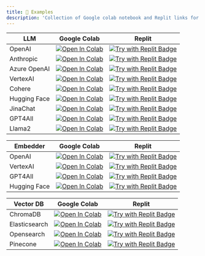 ```yaml
---
title: 🔎 Examples
description: 'Collection of Google colab notebook and Replit links for users'
---
```


| LLM          | Google Colab                                                                                                                                                                            | Replit                                                                                                                        |
| ------------ | --------------------------------------------------------------------------------------------------------------------------------------------------------------------------------------- | ----------------------------------------------------------------------------------------------------------------------------- |
| OpenAI       | [![Open In Colab](https://colab.research.google.com/assets/colab-badge.svg)](https://colab.research.google.com/github/embedchain/embedchain/blob/main/notebooks/openai.ipynb)           | [![Try with Replit Badge](https://replit.com/badge?caption=Try%20with%20Replit&variant=small)](https://replit.com/@taranjeetio/openai)      |
| Anthropic    | [![Open In Colab](https://colab.research.google.com/assets/colab-badge.svg)](https://colab.research.google.com/github/embedchain/embedchain/blob/main/notebooks/anthropic.ipynb)        | [![Try with Replit Badge](https://replit.com/badge?caption=Try%20with%20Replit&variant=small)](https://replit.com/@taranjeetio/anthropic)   |
| Azure OpenAI | [![Open In Colab](https://colab.research.google.com/assets/colab-badge.svg)](https://colab.research.google.com/github/embedchain/embedchain/blob/main/notebooks/azure-openai.ipynb)     | [![Try with Replit Badge](https://replit.com/badge?caption=Try%20with%20Replit&variant=small)](https://replit.com/@taranjeetio/azureopenai) |
| VertexAI     | [![Open In Colab](https://colab.research.google.com/assets/colab-badge.svg)](https://colab.research.google.com/github/embedchain/embedchain/blob/main/notebooks/vertex_ai.ipynb)        | [![Try with Replit Badge](https://replit.com/badge?caption=Try%20with%20Replit&variant=small)](https://replit.com/@taranjeetio/vertexai)    |
| Cohere       | [![Open In Colab](https://colab.research.google.com/assets/colab-badge.svg)](https://colab.research.google.com/github/embedchain/embedchain/blob/main/notebooks/cohere.ipynb)           | [![Try with Replit Badge](https://replit.com/badge?caption=Try%20with%20Replit&variant=small)](https://replit.com/@taranjeetio/cohere)      |
| Hugging Face | [![Open In Colab](https://colab.research.google.com/assets/colab-badge.svg)](https://colab.research.google.com/github/embedchain/embedchain/blob/main/notebooks/hugging_face_hub.ipynb) | [![Try with Replit Badge](https://replit.com/badge?caption=Try%20with%20Replit&variant=small)](https://replit.com/@taranjeetio/huggingface) |
| JinaChat     | [![Open In Colab](https://colab.research.google.com/assets/colab-badge.svg)](https://colab.research.google.com/github/embedchain/embedchain/blob/main/notebooks/jina.ipynb)             | [![Try with Replit Badge](https://replit.com/badge?caption=Try%20with%20Replit&variant=small)](https://replit.com/@taranjeetio/jina)        |
| GPT4All      | [![Open In Colab](https://colab.research.google.com/assets/colab-badge.svg)](https://colab.research.google.com/github/embedchain/embedchain/blob/main/notebooks/gpt4all.ipynb)          | [![Try with Replit Badge](https://replit.com/badge?caption=Try%20with%20Replit&variant=small)](https://replit.com/@taranjeetio/gpt4all)     |
| Llama2       | [![Open In Colab](https://colab.research.google.com/assets/colab-badge.svg)](https://colab.research.google.com/github/embedchain/embedchain/blob/main/notebooks/llama2.ipynb)           | [![Try with Replit Badge](https://replit.com/badge?caption=Try%20with%20Replit&variant=small)](https://replit.com/@taranjeetio/llama2)      |

| Embedder     | Google Colab                                                                                                                                                                            | Replit                                                                                                                        |
| ------------ | --------------------------------------------------------------------------------------------------------------------------------------------------------------------------------------- | ----------------------------------------------------------------------------------------------------------------------------- |
| OpenAI       | [![Open In Colab](https://colab.research.google.com/assets/colab-badge.svg)](https://colab.research.google.com/github/embedchain/embedchain/blob/main/notebooks/openai.ipynb)           | [![Try with Replit Badge](https://replit.com/badge?caption=Try%20with%20Replit&variant=small)](https://replit.com/@taranjeetio/openai)      |
| VertexAI     | [![Open In Colab](https://colab.research.google.com/assets/colab-badge.svg)](https://colab.research.google.com/github/embedchain/embedchain/blob/main/notebooks/vertex_ai.ipynb)        | [![Try with Replit Badge](https://replit.com/badge?caption=Try%20with%20Replit&variant=small)](https://replit.com/@taranjeetio/vertexai)    |
| GPT4All      | [![Open In Colab](https://colab.research.google.com/assets/colab-badge.svg)](https://colab.research.google.com/github/embedchain/embedchain/blob/main/notebooks/gpt4all.ipynb)          | [![Try with Replit Badge](https://replit.com/badge?caption=Try%20with%20Replit&variant=small)](https://replit.com/@taranjeetio/gpt4all)     |
| Hugging Face | [![Open In Colab](https://colab.research.google.com/assets/colab-badge.svg)](https://colab.research.google.com/github/embedchain/embedchain/blob/main/notebooks/hugging_face_hub.ipynb) | [![Try with Replit Badge](https://replit.com/badge?caption=Try%20with%20Replit&variant=small)](https://replit.com/@taranjeetio/huggingface) |

| Vector DB     | Google Colab                                                                                                                                                                         | Replit                                                                                                                          |
| ------------- | ------------------------------------------------------------------------------------------------------------------------------------------------------------------------------------ | ------------------------------------------------------------------------------------------------------------------------------- |
| ChromaDB      | [![Open In Colab](https://colab.research.google.com/assets/colab-badge.svg)](https://colab.research.google.com/github/embedchain/embedchain/blob/main/notebooks/chromadb.ipynb)      | [![Try with Replit Badge](https://replit.com/badge?caption=Try%20with%20Replit&variant=small)](https://replit.com/@taranjeetio/chromadb)      |
| Elasticsearch | [![Open In Colab](https://colab.research.google.com/assets/colab-badge.svg)](https://colab.research.google.com/github/embedchain/embedchain/blob/main/notebooks/elasticsearch.ipynb) | [![Try with Replit Badge](https://replit.com/badge?caption=Try%20with%20Replit&variant=small)](https://replit.com/@taranjeetio/elasticsearch) |
| Opensearch    | [![Open In Colab](https://colab.research.google.com/assets/colab-badge.svg)](https://colab.research.google.com/github/embedchain/embedchain/blob/main/notebooks/opensearch.ipynb)    | [![Try with Replit Badge](https://replit.com/badge?caption=Try%20with%20Replit&variant=small)](https://replit.com/@taranjeetio/opensearch)    |
| Pinecone      | [![Open In Colab](https://colab.research.google.com/assets/colab-badge.svg)](https://colab.research.google.com/github/embedchain/embedchain/blob/main/notebooks/pinecone.ipynb)      | [![Try with Replit Badge](https://replit.com/badge?caption=Try%20with%20Replit&variant=small)](https://replit.com/@taranjeetio/pinecone)      |
